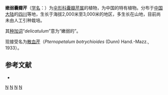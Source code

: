 {{NoteTA|G1=LS}}
{{Speciesbox
| genus = Pternopetalum
| species = delicatulum
| authority = (H.Wolff) [[Hand.-Mazz.|Hand.-Mazz.]], 1933
}}

'''嫩弱囊瓣芹'''（[[学名|学名]]：{{lang|la|''Pternopetalum delicatulum''}}）为[[伞形科|伞形科]][[囊瓣芹属|囊瓣芹属]]的植物，为中国的特有植物。分布于[[中国大陆|中国大陆]]的[[四川|四川]]等地，生长于海拔2,000米至3,000米的地区，多生长在山地，目前尚未由人工引种栽培。

其[[种加词|种加词]]“''delicatulum''”意为“嫩弱的”。

现接受名为[[散血芹|散血芹]]（''Pternopetalum botrychioides'' (Dunn) Hand.-Mazz., 1933）。

== 参考文献 ==
<div class="references-small">
* {{cite web| url =http://www.bioinfo.cn/db05/KmzwSpecies.php?action=view&id=23084| title =嫩弱囊瓣芹| work =《中国高等植物数据库全库》| publisher =中国科学院微生物研究所| author =昆明植物研究所| accessdate =2009-02-25| deadurl =yes| archiveurl =https://web.archive.org/web/20160305080541/http://www.bioinfo.cn/db05/KmzwSpecies.php?action=view&id=23084| archivedate =2016-03-05}}
</div>
{{Taxonbar|from=Q10944021}}

[[Category:囊瓣芹属|N]]
[[Category:中国特有植物|N]]
[[Category:四川植物|N]]
[[Category:1933年描述的植物|N]]


{{Apiales-stub}}
